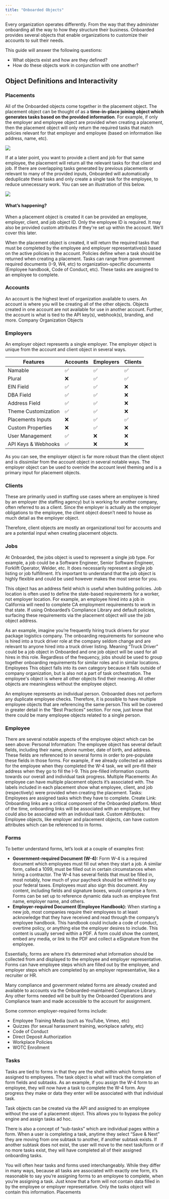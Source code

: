 ```yaml
---
title: "Onboarded Objects"
---
```

Every organization operates differently. From the way that they administer onboarding all the way to how they structure their business. Onboarded provides several objects that enable organizations to customize their accounts to suit their needs. 

This guide will answer the following questions:
- What objects exist and how are they defined?
- How do these objects work in conjunction with one another?

## Object Definitions and Interactivity

### Placements
All of the Onboarded objects come together in the placement object. The placement object can be thought of as a **time-in-place joining object which generates tasks based on the provided information**. For example, if only the employer and employee object are provided when creating a placement, then the placement object will only return the required tasks that match policies relevant for that employer and employee (based on information like address, name, etc). 

<Frame>
    <img src='https://onboarded-assets.s3.us-west-2.amazonaws.com/knowledge-base/dev-portal/placement_er_ee.png'/>
</Frame>

If at a later point, you want to provide a client and job for that same employee, the placement will return all the relevant tasks for that client and job. If there are overlapping tasks generated by previous placements or relevant to many of the provided inputs, Onboarded will automatically deduplicate these tasks and only create a single task for the employee, to reduce unnecessary work. You can see an illustration of this below. 

<Frame>
    <img src='https://onboarded-assets.s3.us-west-2.amazonaws.com/knowledge-base/dev-portal/placement_job_client.png'/>
</Frame>

#### What’s happening?
When a placement object is created it can be provided an employee, employer, client, and job object ID. Only the employee ID is required. It may also be provided custom attributes if they're set up within the account. We'll cover this later. 

When the placement object is created, it will return the required tasks that must be completed by the employee and employer representative(s) based on the active policies in the account. Policies define when a task should be returned when creating a placement. Tasks can range from government required documents (I-9, W4, etc) to organization-specific documents (Employee handbook, Code of Conduct, etc). These tasks are assigned to an employee to complete. 

### Accounts
An account is the highest level of organization available to users. An account is where you will be creating all of the other objects. Objects created in one account are not available for use in another account. Further, the account is what is tied to the API key(s), webhook(s), branding, and more.
Company Organization Objects

### Employers
An employer object represents a single employer. The employer object is unique from the account and client object in several ways. 

| Features            | Accounts | Employers | Clients |
| ------------------- | -------- | --------- | ------- |
| Namable             | ✅        | ✅         | ✅       |
| Plural              | ❌        | ✅         | ✅       |
| EIN Field           | ✅        | ✅         | ❌       |
| DBA Field           | ✅        | ✅         | ❌       |
| Address Field       | ✅        | ✅         | ❌       |
| Theme Customization | ✅        | ✅         | ❌       |
| Placements Inputs   | ❌        | ✅         | ✅       |
| Custom Properties   | ❌        | ✅         | ❌       |
| User Management     | ✅        | ❌         | ❌       |
| API Keys & Webhooks | ✅        | ❌         | ❌        |


As you can see, the employer object is far more robust than the client object and is dissimilar from the account object in several notable ways. The employer object can be used to override the account level theming and is a primary input for placement objects. 

### Clients
These are primarily used in staffing use cases where an employee is hired by an employer (the staffing agency) but is working for another company, often referred to as a client. Since the employer is actually as the employer obligations to the employee, the client object doesn’t need to house as much detail as the employer object.

Therefore, client objects are mostly an organizational tool for accounts and are a potential input when creating placement objects. 

### Jobs
At Onboarded, the jobs object is used to represent a single job type. For example, a job could be a Software Engineer, Senior Software Engineer, Forklift Operator, Welder, etc. It does necessarily represent a single job listing or job fulfillment. It’s important to understand that the job object is highly flexible and could be used however makes the most sense for you. 

<Warning>
    This object has an address field which is useful when building policies. Job location is often used to define the state-based requirements for a worker, not employer location. For example, an employee hired into a job in California will need to complete CA employment requirements to work in that state. If using Onboarded’s Compliance Library and default policies, surfacing these requirements via the placement object will use the job object address. 
</Warning>

As an example, imagine you’re frequently hiring truck drivers for your package logistics company. The onboarding requirements for someone who is hired into a truck driver role at the company seldom change and are relevant to anyone hired into a truck driver listing. Meaning “Truck Driver” could be a job object in Onboarded and one job object will be used for all hires in this role. Regardless of the frequency, jobs should be used to group together onboarding requirements for similar roles and in similar locations. 
Employees
This object falls into its own category because it falls outside of company organization, but is also not a part of task orchestration. The employee's object is where all other objects find their meaning. All other objects are meaningless without the employee object. 

An employee represents an individual person. Onboarded does not perform any duplicate employee checks. Therefore, it is possible to have multiple employee objects that are referencing the same person.This will be covered in greater detail in the “Best Practices” section. For now, just know that there could be many employee objects related to a single person. 

### Employee



There are several notable aspects of the employee object which can be seen above:
Personal Information: The employee object has several default fields, including their name, phone number, date of birth, and address. These fields are referenced to in several forms in order to pre-populate these fields in those forms. For example, if we already collected an address for the employee when they completed the W-4 task, we will pre-fill their address when they go to fill the I-9. This pre-filled information counts towards our overall and individual task progress. 
Multiple Placements: An employee can have multiple placement objects it’s associated with. The labels included in each placement show what employee, client, and job (respectively) were provided when creating the placement. 
Tasks: Employees are assigned tasks which they have to complete. 
Create Link: Onboarding links are a critical component of the Onboarded platform. Most of the time, onboarding links will be associated with an employee, but they could also be associated with an individual task. 
Custom Attributes: Employee objects, like employer and placement objects, can have custom attributes which can be referenced to in forms. 


### Forms
To better understand forms, let’s look at a couple of examples first:

- **Government-required Document (W-4):** Form W-4 is a required document which employees must fill out when they start a job. A similar form, called a 1099, must be filled out in certain circumstances when hiring a contractor. The W-4 has several fields that must be filled in, most notably, how much of your paycheck should be withheld to pay your federal taxes. Employees must also sign this document. Any content, including fields and signature boxes, would comprise a form. Forms can be set up to reference dynamic data such as employee first name, employer name, and others.
- **Employer-required Document (Employee Handbook):** When starting a new job, most companies require their employees to at least acknowledge that they have received and read through the company’s employee handbook. This handbook could include a code of conduct, overtime policy, or anything else the employer desires to include. This content is usually served within a PDF. A form could show the content, embed any media, or link to the PDF and collect a eSignature from the employee. 

Essentially, forms are where it’s determined what information should be collected from and displayed to the employee and employer representative. Forms can have employee steps which are filled out by the employee, and employer steps which are completed by an employer representative, like a recruiter or HR. 

Many compliance and government related forms are already created and available to accounts via the Onboarded-maintained Compliance Library. Any other forms needed will be built by the Onboarded Operations and Compliance team and made accessible to the account for assignment.

Some common employer-required forms include:
- Employee Training Media (such as YouTube, Vimeo, etc)
- Quizzes (for sexual harassment training, workplace safety, etc)
- Code of Conduct
- Direct Deposit Authorization
- Workplace Policies
- WOTC Enrollment

### Tasks
Tasks are tied to forms in that they are the shell within which forms are assigned to employees. The task object is what will track the completion of form fields and subtasks. As an example, if you assign the W-4 form to an employee, they will now have a task to complete the W-4 form. Any progress they make or data they enter will be associated with that individual task. 

Task objects can be created via the API and assigned to an employee without the use of a placement object. This allows you to bypass the policy engine and assign tasks ad hoc. 

There is also a concept of “sub-tasks” which are individual pages within a form. When a user is completing a task, anytime they select “Save & Next” they are moving from one subtask to another, if another subtask exists. If another subtask does not exist, the user will move to the next task/form or if no more tasks exist, they will have completed all  of their assigned onboarding tasks. 

You will often hear tasks and forms used interchangeably. While they differ in many ways, because all tasks are associated with exactly one form, it’s reasonable to say you’re assigning forms to an employee to complete, when you’re assigning a task. Just know that a form will not contain data filled in by the employee or employer representative. Only the tasks object will contain this information. 
Placements

